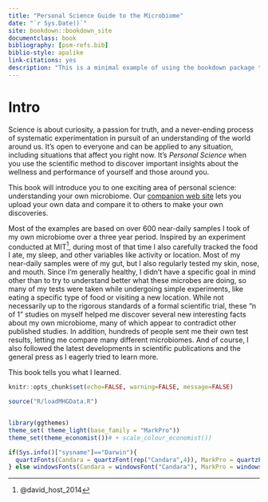 ```yaml
---
title: "Personal Science Guide to the Microbiome"
date: "`r Sys.Date()`"
site: bookdown::bookdown_site
documentclass: book
bibliography: [psm-refs.bib]
biblio-style: apalike
link-citations: yes
description: "This is a minimal example of using the bookdown package to write a book. The output format for this example is bookdown::gitbook."
---
```



# Intro {-}

Science is about curiosity, a passion for truth, and a never-ending process of systematic experimentation in pursuit of an understanding of the world around us.  It's open to everyone and can be applied to any situation, including situations that affect you right now.  It's _Personal Science_ when you use the scientific method to discover important insights about the wellness and performance of yourself and those around you. 

This book will introduce you to one exciting area of personal science: understanding your own microbiome. Our [companion web site](https://app.personalscience.com) lets you upload your own data and compare it to others to make your own discoveries.

Most of the examples are based on over 600 near-daily samples I took of my own microbiome over a three year period. Inspired by an experiment conducted at MIT^[@david_host_2014], during most of that time I also carefully tracked the food I ate, my sleep, and other variables like activity or location. Most of my near-daily samples were of my gut, but I also regularly tested my skin, nose, and mouth. Since I’m generally healthy, I didn’t have a specific goal in mind other than to try to understand better what these microbes are doing, so many of my tests were taken while undergoing simple experiments, like eating a specific type of food or visiting a new location. While not necessarily up to the rigorous standards of a formal scientific trial, these “n of 1” studies on myself helped me discover several new interesting facts about my own microbiome, many of which appear to contradict other published studies. In addition, hundreds of people sent me their own test results, letting me compare many different microbiomes. And of course, I also followed the latest developments in scientific publications and the general press as I eagerly tried to learn more.

This book tells you what I learned.


```r

knitr::opts_chunk$set(echo=FALSE, warning=FALSE, message=FALSE)

source("R/loadMHGData.R")


library(ggthemes)
theme_set( theme_light(base_family = "MarkPro"))
theme_set(theme_economist())# + scale_colour_economist())

if(Sys.info()["sysname"]=="Darwin"){
  quartzFonts(Candara = quartzFont(rep("Candara",4)), MarkPro = quartzFont(rep("MarkPro",4)))
} else windowsFonts(Candara = windowsFont("Candara"), MarkPro = windowsFont("MarkPro"))


```
